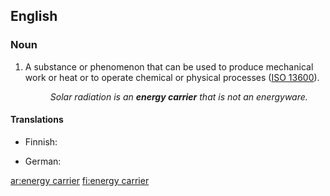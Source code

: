 ==English==
{{wikipedia}}

===Noun===
{{en-noun}}

# A substance or phenomenon that can be used to produce mechanical work or heat or to operate chemical or physical processes ([[w:ISO 13600|ISO 13600]]).
#: ''Solar radiation is an '''energy carrier''' that is not an energyware.''

====Translations====
{{trans-top}}
* Finnish: {{t-|fi|energianlähde}}
{{trans-mid}}
* German: {{t+|de|Energieträger|m}}
{{trans-bottom}}

[[ar:energy carrier]]
[[fi:energy carrier]]
